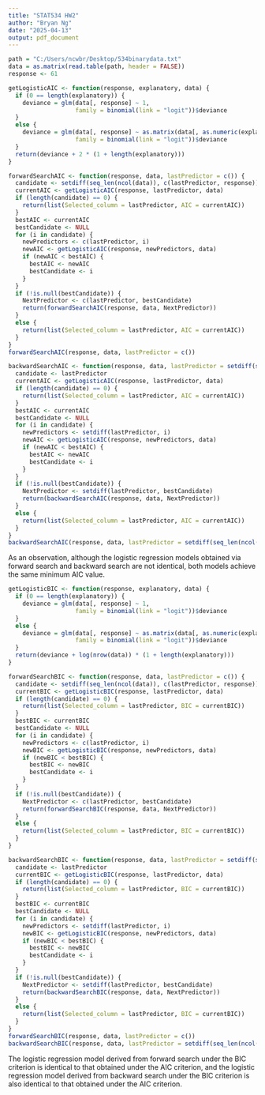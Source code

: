---
title: "STAT534 HW2"
author: "Bryan Ng"
date: "2025-04-13"
output: pdf_document
---

\section{Problem 1}

```{r}
path = "C:/Users/ncwbr/Desktop/534binarydata.txt"
data = as.matrix(read.table(path, header = FALSE))
response <- 61
```

```{r}
getLogisticAIC <- function(response, explanatory, data) {
  if (0 == length(explanatory)) {
    deviance = glm(data[, response] ~ 1,
                   family = binomial(link = "logit"))$deviance
  } 
  else {
    deviance = glm(data[, response] ~ as.matrix(data[, as.numeric(explanatory)]),
                   family = binomial(link = "logit"))$deviance
  }
  return(deviance + 2 * (1 + length(explanatory)))
}
```

\section{Problem 2}

```{r, warning = FALSE}
forwardSearchAIC <- function(response, data, lastPredictor = c()) {
  candidate <- setdiff(seq_len(ncol(data)), c(lastPredictor, response))
  currentAIC <- getLogisticAIC(response, lastPredictor, data)
  if (length(candidate) == 0) {
    return(list(Selected_column = lastPredictor, AIC = currentAIC))
  }
  bestAIC <- currentAIC
  bestCandidate <- NULL
  for (i in candidate) {
    newPredictors <- c(lastPredictor, i)
    newAIC <- getLogisticAIC(response, newPredictors, data)
    if (newAIC < bestAIC) {
      bestAIC <- newAIC
      bestCandidate <- i
    }
  }
  if (!is.null(bestCandidate)) {
    NextPredictor <- c(lastPredictor, bestCandidate)
    return(forwardSearchAIC(response, data, NextPredictor))
  } 
  else {
    return(list(Selected_column = lastPredictor, AIC = currentAIC))
  }
}
forwardSearchAIC(response, data, lastPredictor = c())
```

\section{Problem 3}

```{r, warning = FALSE}
backwardSearchAIC <- function(response, data, lastPredictor = setdiff(seq_len(ncol(data)), response)) {
  candidate <- lastPredictor
  currentAIC <- getLogisticAIC(response, lastPredictor, data)
  if (length(candidate) == 0) {
    return(list(Selected_column = lastPredictor, AIC = currentAIC))
  }
  bestAIC <- currentAIC
  bestCandidate <- NULL
  for (i in candidate) {
    newPredictors <- setdiff(lastPredictor, i)
    newAIC <- getLogisticAIC(response, newPredictors, data)
    if (newAIC < bestAIC) {
      bestAIC <- newAIC
      bestCandidate <- i
    }
  }
  if (!is.null(bestCandidate)) {
    NextPredictor <- setdiff(lastPredictor, bestCandidate)
    return(backwardSearchAIC(response, data, NextPredictor))
  } 
  else {
    return(list(Selected_column = lastPredictor, AIC = currentAIC))
  }
}
backwardSearchAIC(response, data, lastPredictor = setdiff(seq_len(ncol(data)), response))
```

As an observation, although the logistic regression models obtained via forward search and backward search are not identical, both models achieve the same minimum AIC value. 

\section{Problem 4}

```{r, warning = FALSE}
getLogisticBIC <- function(response, explanatory, data) {
  if (0 == length(explanatory)) {
    deviance = glm(data[, response] ~ 1,
                   family = binomial(link = "logit"))$deviance
  } 
  else {
    deviance = glm(data[, response] ~ as.matrix(data[, as.numeric(explanatory)]),
                   family = binomial(link = "logit"))$deviance
  }
  return(deviance + log(nrow(data)) * (1 + length(explanatory)))
}

forwardSearchBIC <- function(response, data, lastPredictor = c()) {
  candidate <- setdiff(seq_len(ncol(data)), c(lastPredictor, response))
  currentBIC <- getLogisticBIC(response, lastPredictor, data)
  if (length(candidate) == 0) {
    return(list(Selected_column = lastPredictor, BIC = currentBIC))
  }
  bestBIC <- currentBIC
  bestCandidate <- NULL
  for (i in candidate) {
    newPredictors <- c(lastPredictor, i)
    newBIC <- getLogisticBIC(response, newPredictors, data)
    if (newBIC < bestBIC) {
      bestBIC <- newBIC
      bestCandidate <- i
    }
  }
  if (!is.null(bestCandidate)) {
    NextPredictor <- c(lastPredictor, bestCandidate)
    return(forwardSearchBIC(response, data, NextPredictor))
  } 
  else {
    return(list(Selected_column = lastPredictor, BIC = currentBIC))
  }
}

backwardSearchBIC <- function(response, data, lastPredictor = setdiff(seq_len(ncol(data)), response)) {
  candidate <- lastPredictor
  currentBIC <- getLogisticBIC(response, lastPredictor, data)
  if (length(candidate) == 0) {
    return(list(Selected_column = lastPredictor, BIC = currentBIC))
  }
  bestBIC <- currentBIC
  bestCandidate <- NULL
  for (i in candidate) {
    newPredictors <- setdiff(lastPredictor, i)
    newBIC <- getLogisticBIC(response, newPredictors, data)
    if (newBIC < bestBIC) {
      bestBIC <- newBIC
      bestCandidate <- i
    }
  }
  if (!is.null(bestCandidate)) {
    NextPredictor <- setdiff(lastPredictor, bestCandidate)
    return(backwardSearchBIC(response, data, NextPredictor))
  } 
  else {
    return(list(Selected_column = lastPredictor, BIC = currentBIC)) 
  }
}
forwardSearchBIC(response, data, lastPredictor = c())
backwardSearchBIC(response, data, lastPredictor = setdiff(seq_len(ncol(data)), response))
```

The logistic regression model derived from forward search under the BIC criterion is identical to that obtained under the AIC criterion, and the logistic regression model derived from backward search under the BIC criterion is also identical to that obtained under the AIC criterion.